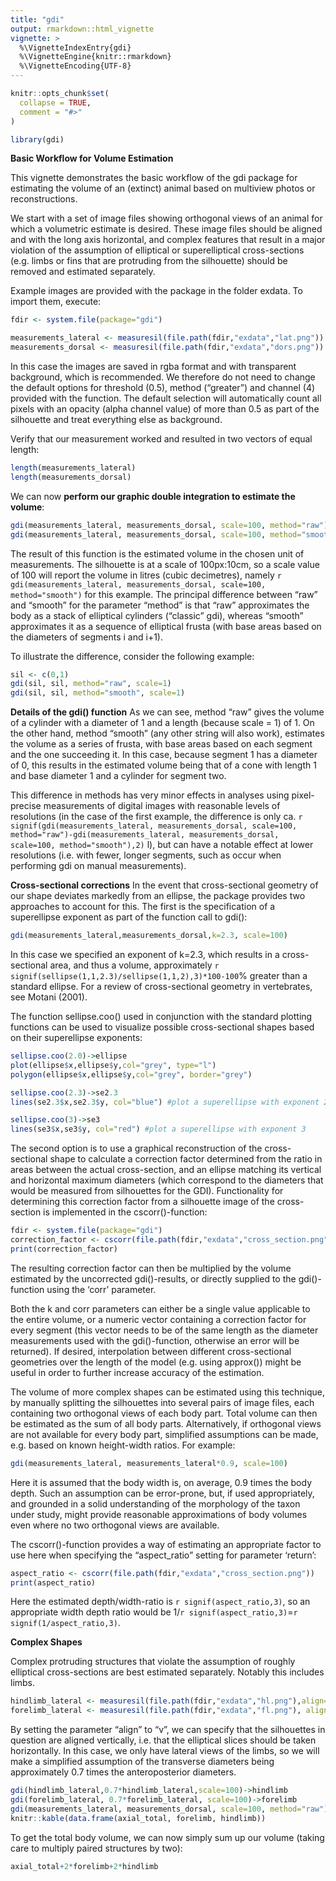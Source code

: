 ```yaml
---
title: "gdi"
output: rmarkdown::html_vignette
vignette: >
  %\VignetteIndexEntry{gdi}
  %\VignetteEngine{knitr::rmarkdown}
  %\VignetteEncoding{UTF-8}
---
```


```r
knitr::opts_chunk$set(
  collapse = TRUE,
  comment = "#>"
)
```

```r
library(gdi)
```
**Basic Workflow for Volume Estimation**

This vignette demonstrates the basic workflow of the gdi package for estimating the volume of an (extinct) animal based on multiview photos or reconstructions.

We start with a set of image files showing orthogonal views of an animal for which a volumetric estimate is desired. These image files should be aligned and with the long axis horizontal, and complex features that result in a major violation of the assumption of elliptical or superelliptical cross-sections (e.g. limbs or fins that are protruding from the silhouette) should be removed and estimated separately.

Example images are provided with the package in the folder exdata. To import them, execute: 
```r
fdir <- system.file(package="gdi")

measurements_lateral <- measuresil(file.path(fdir,"exdata","lat.png"))
measurements_dorsal <- measuresil(file.path(fdir,"exdata","dors.png"))
```

In this case the images are saved in rgba format and with transparent background, which is recommended. We therefore do not need to change the default options for threshold (0.5), method ("greater") and channel (4) provided with the function. The default selection will automatically count all pixels with an opacity (alpha channel value) of more than 0.5 as part of the silhouette and treat everything else as background.

Verify that our measurement worked and resulted in two vectors of equal length:

```r
length(measurements_lateral)
length(measurements_dorsal)
```

We can now **perform our graphic double integration to estimate the volume**:

```r
gdi(measurements_lateral, measurements_dorsal, scale=100, method="raw")
gdi(measurements_lateral, measurements_dorsal, scale=100, method="smooth")
```
The result of this function is the estimated volume in the chosen unit of measurements. The silhouette is at a scale of 100px:10cm, so a scale value of 100 will report the volume in litres (cubic decimetres), namely `r gdi(measurements_lateral, measurements_dorsal, scale=100, method="smooth")` for this example. 
The principal difference between "raw" and "smooth" for the parameter "method" is that "raw" approximates the body as a stack of elliptical cylinders ("classic" gdi), whereas "smooth" approximates it as a sequence of elliptical frusta (with base areas based on the diameters of segments i and i+1).

To illustrate the difference, consider the following example:
```r
sil <- c(0,1)
gdi(sil, sil, method="raw", scale=1)
gdi(sil, sil, method="smooth", scale=1)

```
**Details of the gdi() function**
As we can see, method "raw" gives the volume of a cylinder with a diameter of 1 and a length (because scale = 1) of 1. On the other hand, method "smooth" (any other string will also work), estimates the volume as a series of frusta, with base areas based on each segment and the one succeeding it. In this case, because segment 1 has a diameter of 0, this results in the estimated volume being that of a cone with length 1 and base diameter 1 and a cylinder for segment two.

This difference in methods has very minor effects in analyses using pixel-precise measurements of digital images with reasonable levels of resolutions (in the case of the first example, the difference is only ca. `r signif(gdi(measurements_lateral, measurements_dorsal, scale=100, method="raw")-gdi(measurements_lateral, measurements_dorsal, scale=100, method="smooth"),2)
` l), but can have a notable effect at lower resolutions (i.e. with fewer, longer segments, such as occur when performing gdi on manual measurements).


**Cross-sectional corrections**
In the event that cross-sectional geometry of our shape deviates markedly from an ellipse, the package provides two approaches to account for this. The first is the specification of a superellipse exponent as part of the function call to gdi():
```r
gdi(measurements_lateral,measurements_dorsal,k=2.3, scale=100)
```

In this case we specified an exponent of k=2.3, which results in a cross-sectional area, and thus a volume, approximately `r signif(sellipse(1,1,2.3)/sellipse(1,1,2),3)*100-100`% greater than a standard ellipse. For a review of cross-sectional geometry in vertebrates, see Motani (2001).

The function sellipse.coo() used in conjunction with the standard plotting functions can be used to visualize possible cross-sectional shapes based on their superellipse exponents:
```r
sellipse.coo(2.0)->ellipse
plot(ellipse$x,ellipse$y,col="grey", type="l")
polygon(ellipse$x,ellipse$y,col="grey", border="grey")

sellipse.coo(2.3)->se2.3
lines(se2.3$x,se2.3$y, col="blue") #plot a superellipse with exponent 2.3

sellipse.coo(3)->se3
lines(se3$x,se3$y, col="red") #plot a superellipse with exponent 3
```

The second option is to use a graphical reconstruction of the cross-sectional shape to calculate a correction factor determined from the ratio in areas between the actual cross-section, and an ellipse matching its vertical and horizontal maximum diameters (which correspond to the diameters that would be measured from silhouettes for the GDI).
Functionality for determining this correction factor from a silhouette image of the cross-section is implemented in the cscorr()-function:
```r
fdir <- system.file(package="gdi")
correction_factor <- cscorr(file.path(fdir,"exdata","cross_section.png"))
print(correction_factor)
```

The resulting correction factor can then be multiplied by the volume estimated by the uncorrected gdi()-results, or directly supplied to the gdi()-function using the 'corr' parameter. 

Both the k and corr parameters can either be a single value applicable to the entire volume, or a numeric vector containing a correction factor for every segment (this vector needs to be of the same length as the diameter measurements used with the gdi()-function, otherwise an error will be returned). If desired, interpolation between different cross-sectional geometries over the length of the model (e.g. using approx()) might be useful in order to further increase accuracy of the estimation.

The volume of more complex shapes can be estimated using this technique, by manually splitting the silhouettes into several pairs of image files, each containing two orthogonal views of each body part. Total volume can then be estimated as the sum of all body parts. Alternatively, if orthogonal views are not available for every body part, simplified assumptions can be made, e.g. based on known height-width ratios.
For example:

```r
gdi(measurements_lateral, measurements_lateral*0.9, scale=100)
```

Here it is assumed that the body width is, on average, 0.9 times the body depth. Such an assumption can be error-prone, but, if used appropriately, and grounded in a solid understanding of the morphology of the taxon under study, might provide reasonable approximations of body volumes even where no two orthogonal views are available.

The cscorr()-function provides a way of estimating an appropriate factor to use here when specifying the "aspect_ratio" setting for parameter 'return':
```r
aspect_ratio <- cscorr(file.path(fdir,"exdata","cross_section.png"))
print(aspect_ratio)
```
Here the estimated depth/width-ratio is `r signif(aspect_ratio,3)`, so an appropriate width depth ratio would be 1/`r signif(aspect_ratio,3)`=`r signif(1/aspect_ratio,3)`.

**Complex Shapes**

Complex protruding structures that violate the assumption of roughly elliptical cross-sections are best estimated separately. Notably this includes limbs.
```r
hindlimb_lateral <- measuresil(file.path(fdir,"exdata","hl.png"),align="v")
forelimb_lateral <- measuresil(file.path(fdir,"exdata","fl.png"), align="v")
```

By setting the parameter "align" to "v", we can specify that the silhouettes in question are aligned vertically, i.e. that the elliptical slices should be taken horizontally. In this case, we only have lateral views of the limbs, so we will make a simplified assumption of the transverse diameters being approximately 0.7 times the anteroposterior diameters.

```r
gdi(hindlimb_lateral,0.7*hindlimb_lateral,scale=100)->hindlimb
gdi(forelimb_lateral, 0.7*forelimb_lateral, scale=100)->forelimb
gdi(measurements_lateral, measurements_dorsal, scale=100, method="raw")->axial_total
knitr::kable(data.frame(axial_total, forelimb, hindlimb))
```

To get the total body volume, we can now simply sum up our volume (taking care to multiply paired structures by two):

```r
axial_total+2*forelimb+2*hindlimb
```

